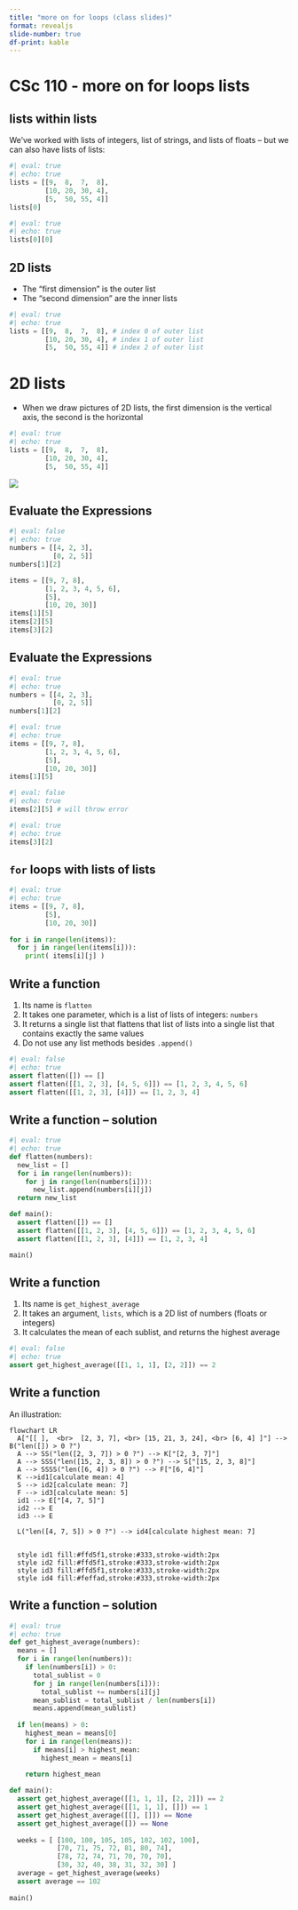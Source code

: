 ```yaml
---
title: "more on for loops (class slides)"
format: revealjs
slide-number: true
df-print: kable
---
```


# CSc 110 - more on for loops lists


## lists within lists

We've worked with lists of integers, list of strings, and lists of floats -- but we can also have lists of lists:

```python
#| eval: true
#| echo: true
lists = [[9,  8,  7,  8],
         [10, 20, 30, 4],
         [5,  50, 55, 4]]
lists[0]
```

```python
#| eval: true
#| echo: true
lists[0][0]
```

## 2D lists

-   The "first dimension" is the outer list
-   The "second dimension" are the inner lists

```python
#| eval: true
#| echo: true
lists = [[9,  8,  7,  8], # index 0 of outer list
         [10, 20, 30, 4], # index 1 of outer list
         [5,  50, 55, 4]] # index 2 of outer list
```

# 2D lists

-   When we draw pictures of 2D lists, the first dimension is the vertical axis, the second is the horizontal

```python
#| eval: true
#| echo: true
lists = [[9,  8,  7,  8],
         [10, 20, 30, 4],
         [5,  50, 55, 4]]
```

![](images/2d_list.png)

## Evaluate the Expressions

```python
#| eval: false
#| echo: true
numbers = [[4, 2, 3],
           [0, 2, 5]]
numbers[1][2]   

items = [[9, 7, 8],
         [1, 2, 3, 4, 5, 6],
         [5],
         [10, 20, 30]]
items[1][5]
items[2][5]
items[3][2]
```

## Evaluate the Expressions

```python
#| eval: true
#| echo: true
numbers = [[4, 2, 3],
           [0, 2, 5]]
numbers[1][2]
```

```python
#| eval: true
#| echo: true
items = [[9, 7, 8],
         [1, 2, 3, 4, 5, 6],
         [5],
         [10, 20, 30]]
items[1][5]
```

```python
#| eval: false
#| echo: true
items[2][5] # will throw error
```

```python
#| eval: true
#| echo: true
items[3][2]
```

## `for` loops with lists of lists

```python
#| eval: true
#| echo: true
items = [[9, 7, 8],
         [5],
         [10, 20, 30]]
         
for i in range(len(items)):
  for j in range(len(items[i])):
    print( items[i][j] )
```

## Write a function

1.  Its name is `flatten`
2.  It takes one parameter, which is a list of lists of integers: `numbers`
3.  It returns a single list that flattens that list of lists into a single list that contains exactly the same values
4.  Do not use any list methods besides `.append()`

```python
#| eval: false
#| echo: true
assert flatten([]) == []
assert flatten([[1, 2, 3], [4, 5, 6]]) == [1, 2, 3, 4, 5, 6]
assert flatten([[1, 2, 3], [4]]) == [1, 2, 3, 4]
```


## Write a function -- solution

```python
#| eval: true
#| echo: true
def flatten(numbers):
  new_list = []
  for i in range(len(numbers)):
    for j in range(len(numbers[i])):
      new_list.append(numbers[i][j])
  return new_list

def main():
  assert flatten([]) == []
  assert flatten([[1, 2, 3], [4, 5, 6]]) == [1, 2, 3, 4, 5, 6]
  assert flatten([[1, 2, 3], [4]]) == [1, 2, 3, 4]

main()
```

## Write a function

1.  Its name is `get_highest_average`
2.  It takes an argument, `lists`, which is a 2D list of numbers (floats or integers)
3.  It calculates the mean of each sublist, and returns the highest average

```python
#| eval: false
#| echo: true
assert get_highest_average([[1, 1, 1], [2, 2]]) == 2
```

## Write a function

An illustration:

```mermaid
flowchart LR
  A["[[ ],  <br>  [2, 3, 7], <br> [15, 21, 3, 24], <br> [6, 4] ]"] --> B("len([]) > 0 ?") 
  A --> SS("len([2, 3, 7]) > 0 ?") --> K["[2, 3, 7]"]
  A --> SSS("len([15, 2, 3, 8]) > 0 ?") --> S["[15, 2, 3, 8]"]
  A --> SSSS("len([6, 4]) > 0 ?") --> F["[6, 4]"]
  K -->id1[calculate mean: 4]
  S --> id2[calculate mean: 7]
  F --> id3[calculate mean: 5]
  id1 --> E["[4, 7, 5]"]
  id2 --> E
  id3 --> E
  
  L("len([4, 7, 5]) > 0 ?") --> id4[calculate highest mean: 7]
  

  style id1 fill:#ffd5f1,stroke:#333,stroke-width:2px
  style id2 fill:#ffd5f1,stroke:#333,stroke-width:2px
  style id3 fill:#ffd5f1,stroke:#333,stroke-width:2px
  style id4 fill:#feffad,stroke:#333,stroke-width:2px
```


## Write a function -- solution

```python
#| eval: true
#| echo: true
def get_highest_average(numbers):
  means = []
  for i in range(len(numbers)):
    if len(numbers[i]) > 0:
      total_sublist = 0
      for j in range(len(numbers[i])):
        total_sublist += numbers[i][j]
      mean_sublist = total_sublist / len(numbers[i])
      means.append(mean_sublist)
  
  if len(means) > 0:
    highest_mean = means[0]
    for i in range(len(means)):
      if means[i] > highest_mean:
        highest_mean = means[i]
        
    return highest_mean

def main():
  assert get_highest_average([[1, 1, 1], [2, 2]]) == 2
  assert get_highest_average([[1, 1, 1], []]) == 1
  assert get_highest_average([[], []]) == None
  assert get_highest_average([]) == None
  
  weeks = [ [100, 100, 105, 105, 102, 102, 100],
            [70, 71, 75, 72, 81, 80, 74],
            [78, 72, 74, 71, 70, 70, 70],
            [30, 32, 40, 38, 31, 32, 30] ]
  average = get_highest_average(weeks)
  assert average == 102
  
main()
      
```
